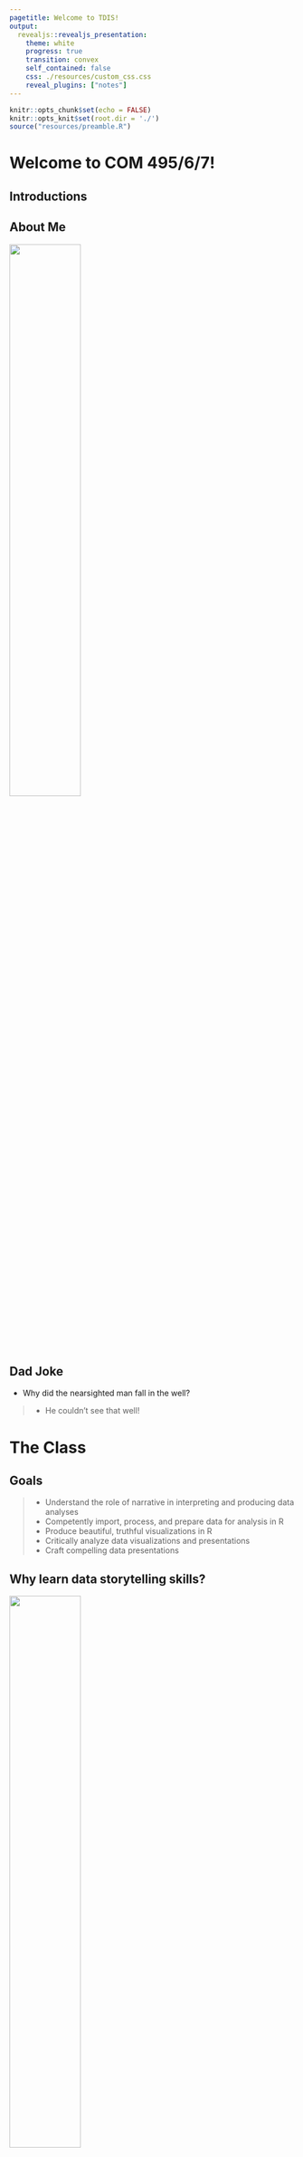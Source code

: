 ```yaml
---
pagetitle: Welcome to TDIS!
output: 
  revealjs::revealjs_presentation:
    theme: white
    progress: true
    transition: convex
    self_contained: false
    css: ./resources/custom_css.css
    reveal_plugins: ["notes"]
---
```


```r
knitr::opts_chunk$set(echo = FALSE)
knitr::opts_knit$set(root.dir = './')
source("resources/preamble.R")
```

# Welcome to COM 495/6/7!

## Introductions

## About Me

<img class = 'fragment' src = './images/the_fam.jpg' style="width:50%;"/>

## Dad Joke

- Why did the nearsighted man fall in the well?

> - He couldn't see that well!

# The Class

## Goals

> - Understand the role of narrative in interpreting and producing data analyses
> - Competently import, process, and prepare data for analysis in R
> - Produce beautiful, truthful visualizations in R
> - Critically analyze data visualizations and presentations
> - Craft compelling data presentations

## Why learn data storytelling skills?

<img class = 'fragment' src='https://upload.wikimedia.org/wikipedia/commons/f/f8/Ignaz_Semmelweis_1860.jpg' style = 'width:50%;' />

<aside class="notes">
This is Ignaz Semmelweis.

Austrian physician working as an OB in the 1840s.

2 clinics - one run by drs the other by nurses. Women begged to be admitted to the nurse-run facility.

Childbed fever ran rampant in the dr clinic - about 10% of women who gave birth there died

Another Dr. in the hospital and Semmelweis's friend Jakob Kolletschka was poked with a scalpel while helping a student perform an autopsy. Semmelweis realized that was the difference - the drs. performed autopsies, and something from the cadavers was making women sick. He instituted handwashing with chlorinated lime, and deaths plummeted.

He spent the rest of his life trying to convince others of the value of handwashing in increasingly desperate ways and eventually died in an insane asylum.
</aside>


## Lots of reasons Semmelweis's findings were not accepted

> - No real theory of how "corpse particles" actually caused disease
> - Didn't fit in the "paradigm" of understanding
> - Doctors had to accept that they were the cause of thousands of deaths

## But he was also a bad data storyteller

<img class = 'fragment' src='./images/semmelweis_table.jpg' style='width:60%;'/>

## Data does not speak for itself


<img class = 'fragment' src='./images/dykes_figure.png' style='width:80%;'/>

<div class='footnote'>Image via [Brent Dykes](https://www.forbes.com/sites/brentdykes/2016/02/09/a-history-lesson-on-the-dangers-of-letting-data-speak-for-itself/?sh=6bbd7d9720e1)</div>

<aside class="notes">

I'm not saying that this class will help you to avoid dying alone, but I'm also not *not* saying that

</aside>

## About the class

> - Building a learning community
> - Discussions vs. lectures
> - Resolving confusion
> - Applications


## Discord Meetings

> - Tuesdays are "required"
> - Thursdays are typically more of a co-working time (but sometimes synchronous)
> - Discussion questions due on Mondays (in Discord)
> - Random cold calling based on questions
>	- I will track whether you are prepared
> - Think, pair, share

## Grading

> - Self-assessment
>	- What are your goals?
> - I will track your progress and provide feedback
> - Four times you will discuss your progress and suggest the grade you are earning
>	- I will let you know when/if I disagree

## R

> - For much of the class, homework will be R assignments instead of discussion questions
> - Tuesday classes will review homework questions and confusions, Thursdays will be co-working
> - Please ask and answer questions in Discord!

## Exam

> - One exam
>	- Goal is to encourage self-accountability

## Final Project

> - Data presentation

## Project Milestones

> - Identify dataset
> - Proposal
> - Rough draft
> - Each stage includes a round of peer feedback


# Resources

## Discord

> - Conversation
> - Class sessions
> - Help
>	- In general, ask publicly so others can answer / see the answer

## Wiki

> - Schedule
> - Links to readings

## Brightspace

> - Readings
> - Submit some assignments

## Office Hours

> - On Discord
>	- 1-to-1 meetings on Friday 10-12
>	- Sign up on the wiki

